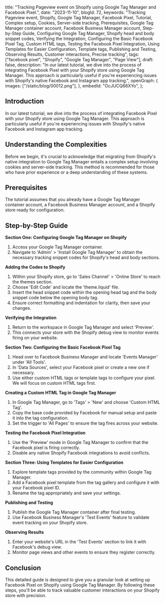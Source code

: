   title:
    "Tracking Pageview event on Shopify using Google Tag Manager and Facebook Pixel.",
  date: "2023-11-10",
  blogId: 72,
  keywords:
    "Tracking Pageview event, Shopify, Google Tag Manager, Facebook Pixel, Tutorial, Complex setup, Cookies, Server-side tracking, Prerequisites, Google Tag Manager container account, Facebook Business Manager account, Step-by-Step Guide, Configuring Google Tag Manager, Shopify head and body snippet codes, Verifying the Integration, Configuring the Basic Facebook Pixel Tag, Custom HTML tags, Testing the Facebook Pixel Integration, Using Templates for Easier Configuration, Template tags, Publishing and Testing, Observing Results, Customer interactions, Precise tracking",
  tags: ["facebook pixel", "Shopify", "Google Tag Manager", "Page View"],
  draft: false,
  description:
    "In our latest tutorial, we dive into the process of integrating Facebook Pixel with your Shopify store using Google Tag Manager. This approach is particularly useful if you're experiencing issues with Shopify's native Facebook and Instagram app tracking.",
  openGraph: {
    images: ["/static/blog/00012.png"],
  },
  embedId: "OcJUCQ66XYo",
};

## Introduction

In our latest tutorial, we dive into the process of integrating Facebook Pixel with your Shopify store using Google Tag Manager. This approach is particularly useful if you're experiencing issues with Shopify's native Facebook and Instagram app tracking.

## Understanding the Complexities

Before we begin, it's crucial to acknowledge that migrating from Shopify's native integration to Google Tag Manager entails a complex setup involving cookies and server-side tracking. This method is recommended for those who have prior experience or a deep understanding of these systems.

## Prerequisites

The tutorial assumes that you already have a Google Tag Manager container account, a Facebook Business Manager account, and a Shopify store ready for configuration.

## Step-by-Step Guide

**Section One: Configuring Google Tag Manager on Shopify**

1. Access your Google Tag Manager container.
2. Navigate to 'Admin' > 'Install Google Tag Manager' to obtain the necessary tracking snippet codes for Shopify's head and body sections.

**Adding the Codes to Shopify**

1. Within your Shopify store, go to 'Sales Channel' > 'Online Store' to reach the themes section.
2. Choose 'Edit Code' and locate the 'theme.liquid' file.
3. Insert the head snippet code within the opening head tag and the body snippet code below the opening body tag.
4. Ensure correct formatting and indentation for clarity, then save your changes.

**Verifying the Integration**

1. Return to the workspace in Google Tag Manager and select 'Preview'.
2. This connects your store with the Shopify debug view to monitor events firing on your website.

**Section Two: Configuring the Basic Facebook Pixel Tag**

1. Head over to Facebook Business Manager and locate 'Events Manager' under 'All Tools'.
2. In 'Data Sources', select your Facebook pixel or create a new one if necessary.
3. Use either custom HTML tags or template tags to configure your pixel. We will focus on custom HTML tags first.

**Creating a Custom HTML Tag in Google Tag Manager**

1. In Google Tag Manager, go to 'Tags' > 'New' and choose 'Custom HTML Tag'.
2. Copy the base code provided by Facebook for manual setup and paste it into the tag configuration.
3. Set the trigger to 'All Pages' to ensure the tag fires across your website.

**Testing the Facebook Pixel Integration**

1. Use the 'Preview' mode in Google Tag Manager to confirm that the Facebook pixel is firing correctly.
2. Disable any native Shopify Facebook integrations to avoid conflicts.

**Section Three: Using Templates for Easier Configuration**

1. Explore template tags provided by the community within Google Tag Manager.
2. Add a Facebook pixel template from the tag gallery and configure it with your Facebook pixel ID.
3. Rename the tag appropriately and save your settings.

**Publishing and Testing**

1. Publish the Google Tag Manager container after final testing.
2. Use Facebook Business Manager's 'Test Events' feature to validate event tracking on your Shopify store.

**Observing Results**

1. Enter your website's URL in the 'Test Events' section to link it with Facebook's debug view.
2. Monitor page views and other events to ensure they register correctly.

## Conclusion

This detailed guide is designed to give you a granular look at setting up Facebook Pixel on Shopify using Google Tag Manager. By following these steps, you'll be able to track valuable customer interactions on your Shopify store with precision.
